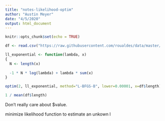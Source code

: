 ```yaml
---
title: "notes-likelihood-optim"
author: "Austin Meyer"
date: "4/5/2020"
output: html_document
---
```


```r
knitr::opts_chunk$set(echo = TRUE)
```

```r
df <- read.csv("https://raw.githubusercontent.com/roualdes/data/master/droughts.csv")

ll_exponential <- function(lambda, x)
{
  N <- length(x)
  
  -1 * N * log(lambda) + lambda * sum(x)
}

optim(2, ll_exponential, method="L-BFGS-B", lower=0.00001, x=df$length)$par

1 / mean(df$length)
```

Don't really care about $value.

minimize likelihood function to estimate an unkown l
